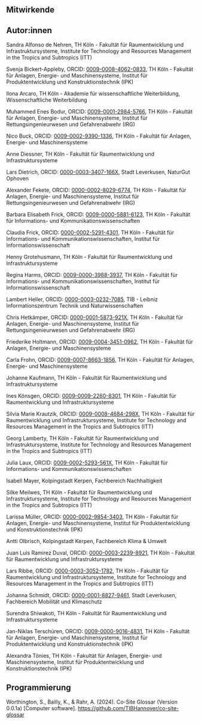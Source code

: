::: {.paragraph-spaces}
# Mitwirkende

## Autor:innen 

Sandra Alfonso de Nehren, TH Köln - Fakultät für Raumentwicklung und Infrastruktursysteme, Institute for Technology and Resources Management in the Tropics and Subtropics (ITT)

Svenja Bickert-Appleby, ORCID: [0009-0008-4062-0833](https://orcid.org/0009-0008-4062-0833), TH Köln - Fakultät für Anlagen, Energie- und Maschinensysteme, Institut für Produktentwicklung und Konstruktionstechnik (IPK)

Ilona Arcaro, TH Köln - Akademie für wissenschaftliche Weiterbildung, Wissenschaftliche Weiterbildung

Muhammed Enes Bodur, ORCID: [0009-0001-2984-5766](https://orcid.org/0009-0001-2984-5766), TH Köln - Fakultät für Anlagen, Energie- und Maschinensysteme, Institut für Rettungsingenieurwesen und Gefahrenabwehr (IRG)

Nico Buck, ORCID: [0009-0002-9390-1336](https://orcid.org/0009-0002-9390-1336), TH Köln - Fakultät für Anlagen, Energie- und Maschinensysteme

Anne Diessner, TH Köln - Fakultät für Raumentwicklung und Infrastruktursysteme

Lars Dietrich, ORCID: [0000-0003-3407-166X](https://orcid.org/0000-0003-3407-166X), Stadt Leverkusen, NaturGut Ophoven

Alexander Fekete, ORCID: [0000-0002-8029-6774](https://orcid.org/0000-0002-8029-6774), TH Köln - Fakultät für Anlagen, Energie- und Maschinensysteme, Institut für Rettungsingenieurwesen und Gefahrenabwehr (IRG)

Barbara Elisabeth Frick, ORCID: [0009-0000-5881-6123](https://orcid.org/0009-0000-5881-6123), TH Köln - Fakultät für Informations- und Kommunikationswissenschaften

Claudia Frick, ORCID: [0000-0002-5291-4301](https://orcid.org/0000-0002-5291-4301), TH Köln - Fakultät für Informations- und Kommunikationswissenschaften, Institut für Informationswissenschaft

Henny Grotehusmann, TH Köln - Fakultät für Raumentwicklung und Infrastruktursysteme

Regina Harms, ORCID: [0009-0000-3988-3937](https://orcid.org/0009-0000-3988-3937), TH Köln - Fakultät für Informations- und Kommunikationswissenschaften, Institut für Informationswissenschaft

Lambert Heller, ORCID: [0000-0003-0232-7085](https://orcid.org/0000-0003-0232-7085), TIB - Leibniz Informationszentrum Technik und Naturwissenschaften

Chris Hetkämper, ORCID: [0000-0001-5873-921X](https://orcid.org/0000-0001-5873-921X), TH Köln - Fakultät für Anlagen, Energie- und Maschinensysteme, Institut für Rettungsingenieurwesen und Gefahrenabwehr (IRG)

Friederike Holtmann, ORCID: [0009-0004-3451-0962](https://orcid.org/0009-0004-3451-0962), TH Köln - Fakultät für Anlagen, Energie- und Maschinensysteme

Carla Frohn, ORCID: [0009-0007-8663-1856](https://orcid.org/0009-0007-8663-1856), TH Köln - Fakultät für Anlagen, Energie- und Maschinensysteme

Johanne Kaufmann, TH Köln - Fakultät für Raumentwicklung und Infrastruktursysteme

Ines Könsgen, ORCID: [0009-0009-2260-8301](https://orcid.org/0009-0009-2260-8301), TH Köln - Fakultät für Raumentwicklung und Infrastruktursysteme

Silvia Marie Krautzik, ORCID: [0009-0008-4684-298X](https://orcid.org/0009-0008-4684-298X), TH Köln - Fakultät für Raumentwicklung und Infrastruktursysteme, Institute for Technology and Resources Management in the Tropics and Subtropics (ITT)

Georg Lamberty, TH Köln - Fakultät für Raumentwicklung und Infrastruktursysteme, Institute for Technology and Resources Management in the Tropics and Subtropics (ITT)

Julia Laux, ORCID: [0009-0002-5293-561X](https://orcid.org/0009-0002-5293-561X), TH Köln - Fakultät für Informations- und Kommunikationswissenschaften

Isabell Mayer, Kolpingstadt Kerpen, Fachbereich Nachhaltigkeit

Silke Meilwes, TH Köln - Fakultät für Raumentwicklung und Infrastruktursysteme, Institute for Technology and Resources Management in the Tropics and Subtropics (ITT)

Larissa Müller, ORCID: [0000-0002-9854-3403](https://orcid.org/0000-0002-9854-3403), TH Köln - Fakultät für Anlagen, Energie- und Maschinensysteme, Institut für Produktentwicklung und Konstruktionstechnik (IPK)

Antti Olbrisch, Kolpingstadt Kerpen, Fachbereich Klima & Umwelt

Juan Luis Ramirez Duval, ORCID: [0000-0003-2239-8921](https://orcid.org/0000-0003-2239-8921), TH Köln - Fakultät für Raumentwicklung und Infrastruktursysteme

Lars Ribbe, ORCID: [0000-0003-3052-1782](https://orcid.org/0000-0003-3052-1782), TH Köln - Fakultät für Raumentwicklung und Infrastruktursysteme, Institute for Technology and Resources Management in the Tropics and Subtropics (ITT)

Johanna Schmidt, ORCID: [0000-0001-8827-9461](https://orcid.org/0000-0001-8827-9461), Stadt Leverkusen, Fachbereich Mobilität und Klimaschutz

Surendra Shiwakoti, TH Köln - Fakultät für Raumentwicklung und Infrastruktursysteme

Jan-Niklas Terschüren, ORCID: [0009-0000-9016-4831](https://orcid.org/0009-0000-9016-4831), TH Köln - Fakultät für Anlagen, Energie- und Maschinensysteme, Institut für Produktentwicklung und Konstruktionstechnik (IPK)

Alexandra Tönies, TH Köln - Fakultät für Anlagen, Energie- und Maschinensysteme, Institut für Produktentwicklung und Konstruktionstechnik (IPK) 

## Programmierung

Worthington, S., Bailly, K., & Rahr, A. (2024). Co-Site Glossar (Version
0.0.1a) \[Computer software\].
<https://github.com/TIBHannover/co-site-glossar>
:::